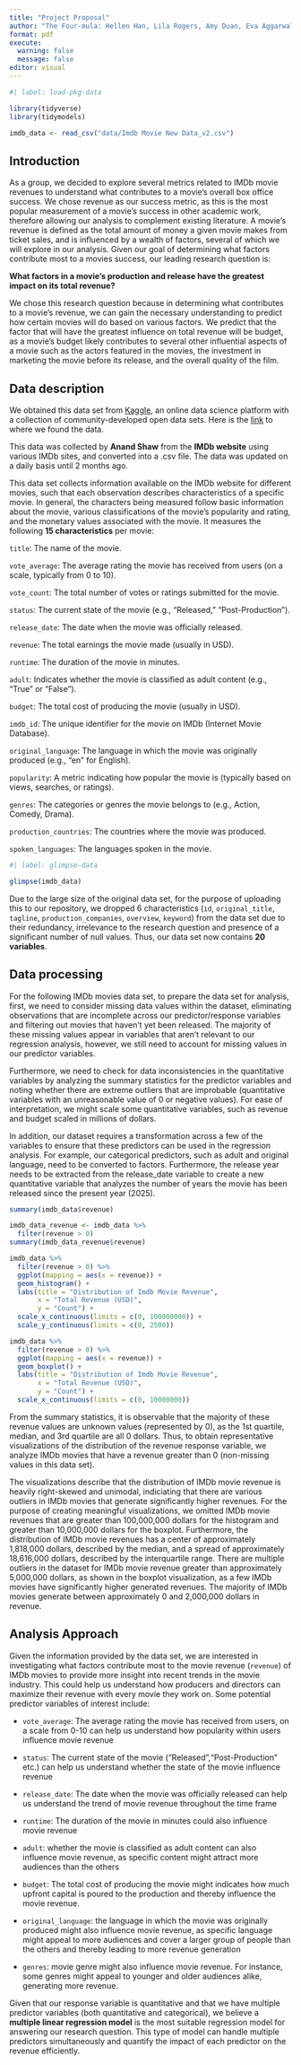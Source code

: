 ```yaml
---
title: "Project Proposal"
author: "The Four-mula: Hellen Han, Lila Rogers, Amy Duan, Eva Aggarwal"
format: pdf
execute: 
  warning: false
  message: false
editor: visual
---
```


```r
#| label: load-pkg-data

library(tidyverse)
library(tidymodels)

imdb_data <- read_csv("data/Imdb Movie New Data_v2.csv")
```

## Introduction

As a group, we decided to explore several metrics related to IMDb movie revenues to understand what contributes to a movie's overall box office success. We chose revenue as our success metric, as this is the most popular measurement of a movie's success in other academic work, therefore allowing our analysis to complement existing literature. A movie’s revenue is defined as the total amount of money a given movie makes from ticket sales, and is influenced by a wealth of factors, several of which we will explore in our analysis. Given our goal of determining what factors contribute most to a movies success, our leading research question is:

**What factors in a movie's production and release have the greatest impact on its total revenue?**

We chose this research question because in determining what contributes to a movie's revenue, we can gain the necessary understanding to predict how certain movies will do based on various factors. We predict that the factor that will have the greatest influence on total revenue will be budget, as a movie's budget likely contributes to several other influential aspects of a movie such as the actors featured in the movies, the investment in marketing the movie before its release, and the overall quality of the film.

\pagebreak

## Data description

We obtained this data set from [Kaggle](https://www.kaggle.com/), an online data science platform with a collection of community-developed open data sets. Here is the [link](https://www.kaggle.com/datasets/anandshaw2001/imdb-data) to where we found the data.

This data was collected by **Anand Shaw** from the **IMDb website** using various IMDb sites, and converted into a .csv file. The data was updated on a daily basis until 2 months ago.

This data set collects information available on the IMDb website for different movies, such that each observation describes characteristics of a specific movie. In general, the characters being measured follow basic information about the movie, various classifications of the movie's popularity and rating, and the monetary values associated with the movie. It measures the following **15 characteristics** per movie:

`title`: The name of the movie.

`vote_average`: The average rating the movie has received from users (on a scale, typically from 0 to 10).

`vote_count`: The total number of votes or ratings submitted for the movie.

`status`: The current state of the movie (e.g., "Released," "Post-Production").

`release_date`: The date when the movie was officially released.

`revenue`: The total earnings the movie made (usually in USD).

`runtime`: The duration of the movie in minutes.

`adult`: Indicates whether the movie is classified as adult content (e.g., "True" or "False").

`budget`: The total cost of producing the movie (usually in USD).

`imdb_id`: The unique identifier for the movie on IMDb (Internet Movie Database).

`original_language`: The language in which the movie was originally produced (e.g., "en" for English).

`popularity`: A metric indicating how popular the movie is (typically based on views, searches, or ratings).

`genres`: The categories or genres the movie belongs to (e.g., Action, Comedy, Drama).

`production_countries`: The countries where the movie was produced.

`spoken_languages`: The languages spoken in the movie.

```r
#| label: glimpse-data

glimpse(imdb_data)
```

Due to the large size of the original data set, for the purpose of uploading this to our repository, we dropped 6 characteristics (`id`, `original_title`, `tagline`, `production_companies`, `overview`, `keyword`) from the data set due to their redundancy, irrelevance to the research question and presence of a significant number of null values. Thus, our data set now contains **20** **variables**.

\pagebreak

## Data processing

For the following IMDb movies data set, to prepare the data set for analysis, first, we need to consider missing data values within the dataset, eliminating observations that are incomplete across our predictor/response variables and filtering out movies that haven't yet been released. The majority of these missing values appear in variables that aren't relevant to our regression analysis, however, we still need to account for missing values in our predictor variables.

Furthermore, we need to check for data inconsistencies in the quantitative variables by analyzing the summary statistics for the predictor variables and noting whether there are extreme outliers that are improbable (quantitative variables with an unreasonable value of 0 or negative values). For ease of interpretation, we might scale some quantitative variables, such as revenue and budget scaled in millions of dollars.

In addition, our dataset requires a transformation across a few of the variables to ensure that these predictors can be used in the regression analysis. For example, our categorical predictors, such as adult and original language, need to be converted to factors. Furthermore, the release year needs to be extracted from the release_date variable to create a new quantitative variable that analyzes the number of years the movie has been released since the present year (2025).

```r
summary(imdb_data$revenue)

imdb_data_revenue <- imdb_data %>% 
  filter(revenue > 0) 
summary(imdb_data_revenue$revenue)
```

```r
imdb_data %>% 
  filter(revenue > 0) %>% 
  ggplot(mapping = aes(x = revenue)) + 
  geom_histogram() + 
  labs(title = "Distribution of Imdb Movie Revenue",
       x = "Total Revenue (USD)", 
       y = "Count") + 
  scale_x_continuous(limits = c(0, 100000000)) + 
  scale_y_continuous(limits = c(0, 2500)) 

imdb_data %>% 
  filter(revenue > 0) %>% 
  ggplot(mapping = aes(x = revenue)) + 
  geom_boxplot() + 
  labs(title = "Distribution of Imdb Movie Revenue",
       x = "Total Revenue (USD)", 
       y = "Count") + 
  scale_x_continuous(limits = c(0, 10000000))
```

From the summary statistics, it is observable that the majority of these revenue values are unknown values (represented by 0), as the 1st quartile, median, and 3rd quartile are all 0 dollars. Thus, to obtain representative visualizations of the distribution of the revenue response variable, we analyze IMDb movies that have a revenue greater than 0 (non-missing values in this data set).

The visualizations describe that the distribution of IMDb movie revenue is heavily right-skewed and unimodal, indiciating that there are various outliers in IMDb movies that generate significantly higher revenues. For the purpose of creating meaningful visualizations, we omitted IMDb movie revenues that are greater than 100,000,000 dollars for the histogram and greater than 10,000,000 dollars for the boxplot. Furthermore, the distribution of IMDb movie revenues has a center of approximately 1,818,000 dollars, described by the median, and a spread of approximately 18,616,000 dollars, described by the interquartile range. There are multiple outliers in the dataset for IMDb movie revenue greater than approximately 5,000,000 dollars, as shown in the boxplot visualization, as a few IMDb movies have significantly higher generated revenues. The majority of IMDb movies generate between approximately 0 and 2,000,000 dollars in revenue.

\pagebreak

## Analysis Approach

Given the information provided by the data set, we are interested in investigating what factors contribute most to the movie revenue (`revenue`) of IMDb movies to provide more insight into recent trends in the movie industry. This could help us understand how producers and directors can maximize their revenue with every movie they work on. Some potential predictor variables of interest include:

-   `vote_average`: The average rating the movie has received from users, on a scale from 0-10 can help us understand how popularity within users influence movie revenue

-   `status`: The current state of the movie ("Released","Post-Production" etc.) can help us understand whether the state of the movie influence revenue

-   `release_date`: The date when the movie was officially released can help us understand the trend of movie revenue throughout the time frame

-   `runtime`: The duration of the movie in minutes could also influence movie revenue

-   `adult`: whether the movie is classified as adult content can also influence movie revenue, as specific content might attract more audiences than the others

-   `budget`: The total cost of producing the movie might indicates how much upfront capital is poured to the production and thereby influence the movie revenue.

-   `original_language`: the language in which the movie was originally produced might also influence movie revenue, as specific language might appeal to more audiences and cover a larger group of people than the others and thereby leading to more revenue generation

-   `genres`: movie genre might also influence movie revenue. For instance, some genres might appeal to younger and older audiences alike, generating more revenue.

Given that our response variable is quantitative and that we have multiple predictor variables (both quantitative and categorical), we believe a **multiple linear regression model** is the most suitable regression model for answering our research question. This type of model can handle multiple predictors simultaneously and quantify the impact of each predictor on the revenue efficiently.
